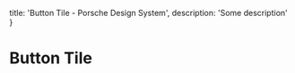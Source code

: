 
  title: 'Button Tile - Porsche Design System',
  description: 'Some description'
}

# Button Tile <ComponentStatus tagName="p-button-tile"></ComponentStatus>

<ComponentApi tagName="p-button-tile" />
